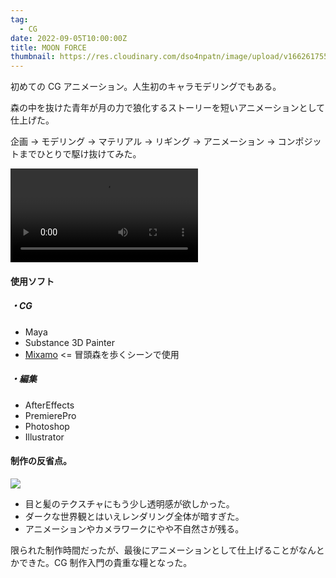 ```yaml
---
tag:
  - CG
date: 2022-09-05T10:00:00Z
title: MOON FORCE
thumbnail: https://res.cloudinary.com/dso4npatn/image/upload/v1662617554/media/works/thumbnail/moon_force_capture_p2vjb0.png
---
```


初めての CG アニメーション。人生初のキャラモデリングでもある。

森の中を抜けた青年が月の力で狼化するストーリーを短いアニメーションとして仕上げた。

企画 → モデリング → マテリアル → リギング → アニメーション → コンポジットまでひとりで駆け抜けてみた。

![MOON FORCE](https://res.cloudinary.com/dso4npatn/video/upload/v1662801623/media/works/insert/moon_force_z8qe4j.mp4)

#### 使用ソフト

##### ・CG

- Maya
- Substance 3D Painter
- [Mixamo](https://www.mixamo.com/#/) <= 冒頭森を歩くシーンで使用

##### ・編集

- AfterEffects
- PremierePro
- Photoshop
- Illustrator

#### 制作の反省点。

![](https://res.cloudinary.com/dso4npatn/image/upload/v1662803789/media/works/insert/wolfman_qnnmn7.jpg)

- 目と髪のテクスチャにもう少し透明感が欲しかった。
- ダークな世界観とはいえレンダリング全体が暗すぎた。
- アニメーションやカメラワークにやや不自然さが残る。

限られた制作時間だったが、最後にアニメーションとして仕上げることがなんとかできた。CG 制作入門の貴重な糧となった。
